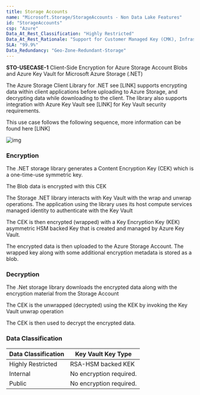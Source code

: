 ```yaml
---
title: Storage Accounts
name: "Microsoft.Storage/StorageAccounts - Non Data Lake Features"
id: "StorageAccounts"
csp: "Azure"
Data_At_Rest_Classification: "Highly Restricted"
Data_At_Rest_Rationale: "Support for Customer Managed Key (CMK), Infrastructure at rest encryption, Blob Client-Side Encryption and Disable Public Access"
SLA: "99.9%"
Data_Redundancy: "Geo-Zone-Redundant-Storage"
---
```


 
**STO-USECASE-1** Client-Side Encryption for Azure Storage Account Blobs and Azure Key Vault for Microsoft Azure Storage (.NET)

The Azure Storage Client Library for .NET see [LINK] supports encrypting data within client applications before uploading to Azure Storage, and decrypting data while downloading to the client. The library also supports integration with Azure Key Vault see [LINK] for Key Vault security requirements.

This use case follows the following sequence, more information can be found here [LINK]

![img](./image001.png)

### Encryption 

The  .NET storage library generates a Content Encryption Key (CEK) which is a one-time-use symmetric key.
	
The Blob data is encrypted with this CEK
	
The Storage .NET library interacts with Key Vault with the wrap and unwrap operations. The application using the library uses its host compute services managed identity to authenticate with the Key Vault
	
The CEK is then encrypted (wrapped) with a Key Encryption Key (KEK) asymmetric HSM backed Key that is created and managed by Azure Key Vault.
	
The encrypted data is then uploaded to the Azure Storage Account. The wrapped key along with some additional encryption metadata is stored as a blob.


### Decryption 

The .Net storage library downloads the encrypted data along with the encryption material from the Storage Account
	
The CEK is the unwrapped (decrypted) using the KEK by invoking the Key Vault unwrap operation
	
The CEK is then used to decrypt the encrypted data. 



### Data Classification

| Data Classification | Key Vault Key Type |
| --- | --- |
| Highly Restricted | RSA-HSM backed KEK |
| Internal | No encryption required. |
| Public | No encryption required. |



 